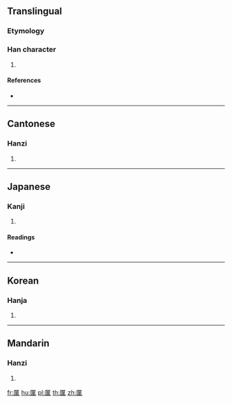 {{character info/new}}
==Translingual==

===Etymology===
{{Han etyl}}

===Han character===
{{Han char|rn=22|rad=匚|as=12|sn=14|four=71714|canj=SRRJ|ids=⿷匚單}}

# {{defn|Han|sort=匚12}}

====References====
* {{Han ref|kx=0154.190|dkj=02650|dj=0346.230|hdz=10090.010|uh=5330|ud=21296|bh=E145|bd=57669}}

----

==Cantonese==

===Hanzi===
{{yue-hanzi|jyut=|y=daan1}}

# {{defn|lang=yue|sort=匚12}}

----

==Japanese==

===Kanji===
{{ja-kanji|grade=|rs=匚12}}

# {{defn|lang=ja|sort=匚12}}

====Readings====
* {{ja-readings|on=[[たん]] (tan)|kun=[[ずし]] (zushi), [[はこ]] (hako)}}

----

==Korean==

===Hanja===
{{ko-hanja|hangeul=단|rv=dan|mr=tan}}

# {{defn|lang=ko|sort=匚12}}

----

==Mandarin==

===Hanzi===
{{cmn-hanzi|pin=[[dān]] ([[dan1]])|wg=tan<sup>1</sup>}}

# {{defn|lang=cmn|sort=匚12}}

[[fr:匰]]
[[hu:匰]]
[[pl:匰]]
[[th:匰]]
[[zh:匰]]